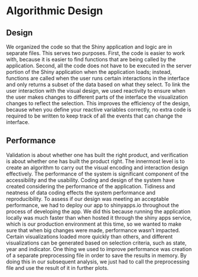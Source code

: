 # Algorithmic Design

## Design

We organized the code so that the Shiny application and logic are in separate files. This serves two purposes. First, the code is easier to work with, because it is easier to find functions that are being called by the application. Second, all the code does not have to be executed in the server portion of the Shiny application when the application loads; instead, functions are called when the user runs certain interactions in the interface and only returns a subset of the data based on what they select.
To link the user interaction with the visual design, we used reactivity to ensure when the user makes changes to different parts of the interface the visualization changes to reflect the selection. This improves the efficiency of the design, because when you define your reactive variables correctly, no extra code is required to be written to keep track of all the events that can change the interface.

## Performance

Validation is about whether one has built the right product, and verification is about whether one has built the product right. The innermost level is to create an algorithm to carry out the visual encoding and interaction design effectively. The performance of the system is significant component of the accessibility and the usability. Coding and design of the system have created considering the performance of the application. Tidiness and neatness of data coding effects the system performance and reproducibility. 
To assess if our design was meeting an acceptable performance, we had to deploy our app to shinyapps.io throughout the process of developing the app. We did this because running the application locally was much faster than when hosted it through the shiny apps service, which is our production environment at this time, so we wanted to make sure that when big changes were made, performance wasn’t impacted. 
Certain visualizations loaded more quickly than others, and different visualizations can be generated based on selection criteria, such as state, year and indicator. One thing we used to improve performance was creation of a separate preprocessing file in order to save the results in memory. By doing this in our subsequent analysis, we just had to call the preprocessing file and use the result of it in further plots.
